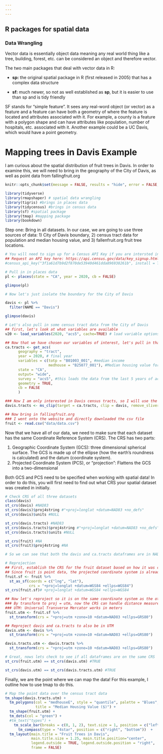 ```yaml
---
---
---
```


## R packages for spatial data

### Data Wrangling

Vector data is essentially object data meaning any real world thing like a tree, building, forest, etc. can be considered an object and therefore vector.

The two main packages that deal with vector data in R:

-   **sp:** the original spatial package in R (first released in 2005) that has a complex data structure

-   **sf:** much newer, so not as well established as **sp**, but it is easier to use than sp and is tidy friendly

SF stands for "simple feature". It sees any real-word object (or vector) as a feature and a feature can have both a geometry of where the feature is located and attributes associated with it. For example, a county is a feature with a polygon shape and can have attributes like population, number of hospitals, etc. associated with it. Another example could be a UC Davis, which would have a point geometry.

# Mapping trees in Davis Example {.unnumbered}

I am curious about the spatial distribution of fruit trees in Davis. In order to examine this, we will need to bring in the geography of the City of Davis, as well as point data from fallingfruit.org

```r
knitr::opts_chunk$set(message = FALSE, results = "hide", error = FALSE, warning = FALSE)

library(tidyverse)
library(rmapshaper) # spatial data wrangling
library(tigris) #brings in places data
library(tidycensus) #brings in census data
library(sf) #spatial package
library(tmap) #mapping package
library(bookdown)
```

Step one: Bring in all datasets. In our case, we are going to use three sources of data: 1) City of Davis boundary, 2) census tract data for population and median housing value, and 3) fallenfruit.org fruit tree locations.

```r
# You will need to sign up for a Census API Key if you are intersted in pulling in US Census data 
## Request an API key here: https://api.census.gov/data/key_signup.html
#census_api_key("3f1a61d7b9d2f870de53940d461dda896938261b", install = TRUE) #now stored in my R environment

# Pull in in places data
pl <- places(state = "CA", year = 2020, cb = FALSE)

glimpse(pl)

# Now let's just isolate the boundary for the City of Davis

davis <- pl %>%
  filter(NAME == "Davis")

glimpse(davis)

# Let's also pull in some census tract data from the City of Davis
## first, let's look at what variables are available 
v20 <- load_variables(2020, "acs5", cache=TRUE) # load variable options

## Now that we have chosen our variables of interest, let's pull in that data
ca.tracts <- get_acs(
      geography = "tract",
      year = 2020, # final year
      variables = c(totp = "B01003_001", #median income
                    medhouse = "B25077_001"), #Median housing value for owner-occupied housing units
      state = "CA",
      output= "wide",
      survey = "acs5", #this loads the data from the last 5 years of acs records
      geometry = TRUE,
      cb = FALSE
      )

### Now I am only interested in Davis census tracts, so I will use the city of davis boundary to clip the tracts
davis.tracts <- ms_clip(target = ca.tracts, clip = davis, remove_slivers = TRUE)

## Now bring in fallingfruit.org
### I went onto the website and directly downloaded the csv file
fruit <- read.csv("data/data.csv")


```

Now that we have all of our data, we need to make sure that each dataset has the same Coordinate Reference System (CRS). The CRS has two parts:

1.  Geographic Coordinate System (GCS): three dimensional spherical surface. The GCS is made up of the ellipse (how the earth's roundness is calculated) and the datum (coordinate system).
2.  Projected Coordinate System (PCS), or "projection": Flattens the GCS into a two-dimensional

Both GCS and PCS need to be specified when working with spatial data! In order to do this, you will first need to find out what CRS your spatial dataset was created in initially.

```r
# Check CRS of all three datasets
class(davis)
st_crs(davis) #NAD83
st_crs(davis)$proj4string #"+proj=longlat +datum=NAD83 +no_defs" 
st_crs(davis)$units #NULL

st_crs(davis.tracts) #NAD83
st_crs(davis.tracts)$proj4string #"+proj=longlat +datum=NAD83 +no_defs" 
st_crs(davis.tracts)$units #NULL

st_crs(fruit) #NA
st_crs(fruit)$proj4string #NA

# So we can see that both the davis and ca.tracts dataframes are in NAD 83, so let's reproject the fruit dataframe to also be in this projection

# Reprojection
## First, establish the CRS for the fruit dataset based on how it was created intially
## Since fruit is point data, the projected coordinate system is already set because latitude and longitude are the X-Y coordinates but we need to tell R this
fruit.sf <- fruit %>%
  st_as_sf(coords = c("lng", "lat"), 
           crs = "+proj=longlat +datum=WGS84 +ellps=WGS84")
st_crs(fruit.sf)# +proj=longlat +datum=WGS84 +ellps=WGS84 

## Now let's reproject so it is on the same coordinate system as the other dataframes
### By transform to proj = utm, now the CRS can handle distance measures
### UTM: Universal Transverse Mercator works in meters
fruit.utm <- fruit.sf %>%
  st_transform(crs = "+proj=utm +zone=10 +datum=NAD83 +ellps=GRS80")

## Reproject davis and ca.tracts to also be in UTM
davis.utm <- davis %>%
  st_transform(crs = "+proj=utm +zone=10 +datum=NAD83 +ellps=GRS80")

davis.tracts.utm <- davis.tracts %>%
  st_transform(crs = "+proj=utm +zone=10 +datum=NAD83 +ellps=GRS80")

# Great, nows lets check to see if all dataframes are on the same CRS
st_crs(fruit.utm) == st_crs(davis.utm) #TRUE

st_crs(davis.utm) == st_crs(davis.tracts.utm) #TRUE


```

Finally, we are the point where we can map the data! For this example, I outline how to use tmap to do this.

```r
# Map the point data over the census tract data
tm_shape(davis.tracts.utm) +
  tm_polygons(col = "medhouseE", style = "quantile", palette = "Blues",
              title = "Median Housing Value ($)") +
  tm_shape(fruit.utm) +
  tm_dots(col = "green") +
  #tm_text("types") +
    tm_scale_bar(breaks = c(0, 1, 2), text.size = 1, position = c("left", "bottom")) +
      tm_compass(type = "4star", position = c("right", "bottom"))  +
  tm_layout(main.title = "Fruit Trees in Davis", 
            main.title.size = 1.25, main.title.position="center",
            legend.outside = TRUE, legend.outside.position = "right",
            frame = FALSE)
```
